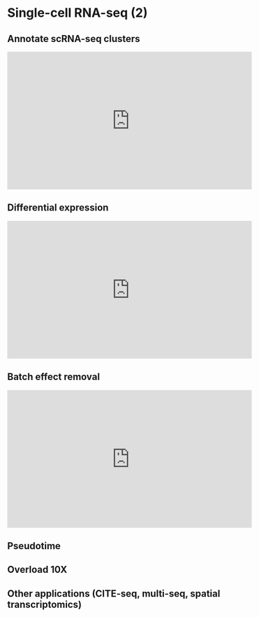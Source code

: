 # Single-cell RNA-seq (2) {#scrna2}

## Annotate scRNA-seq clusters

<iframe width="560" height="315" src="https://www.youtube.com/embed/i-e7KiETyGo" frameborder="0" allow="accelerometer; autoplay; clipboard-write; encrypted-media; gyroscope; picture-in-picture" allowfullscreen></iframe>

## Differential expression

<iframe width="560" height="315" src="https://www.youtube.com/embed/kWXqKEvyw3A" frameborder="0" allow="accelerometer; autoplay; clipboard-write; encrypted-media; gyroscope; picture-in-picture" allowfullscreen></iframe>

## Batch effect removal

<iframe width="560" height="315" src="https://www.youtube.com/embed/pxLgmB0xCT0" frameborder="0" allow="accelerometer; autoplay; clipboard-write; encrypted-media; gyroscope; picture-in-picture" allowfullscreen></iframe>

## Pseudotime 



## Overload 10X



## Other applications (CITE-seq, multi-seq, spatial transcriptomics)

